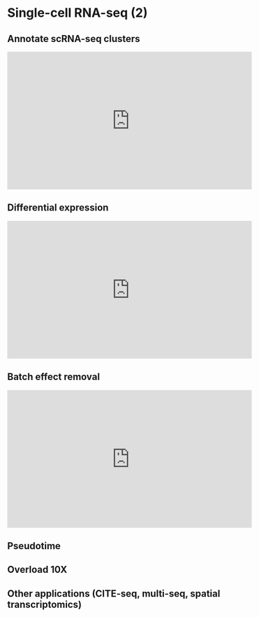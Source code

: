 # Single-cell RNA-seq (2) {#scrna2}

## Annotate scRNA-seq clusters

<iframe width="560" height="315" src="https://www.youtube.com/embed/i-e7KiETyGo" frameborder="0" allow="accelerometer; autoplay; clipboard-write; encrypted-media; gyroscope; picture-in-picture" allowfullscreen></iframe>

## Differential expression

<iframe width="560" height="315" src="https://www.youtube.com/embed/kWXqKEvyw3A" frameborder="0" allow="accelerometer; autoplay; clipboard-write; encrypted-media; gyroscope; picture-in-picture" allowfullscreen></iframe>

## Batch effect removal

<iframe width="560" height="315" src="https://www.youtube.com/embed/pxLgmB0xCT0" frameborder="0" allow="accelerometer; autoplay; clipboard-write; encrypted-media; gyroscope; picture-in-picture" allowfullscreen></iframe>

## Pseudotime 



## Overload 10X



## Other applications (CITE-seq, multi-seq, spatial transcriptomics)

